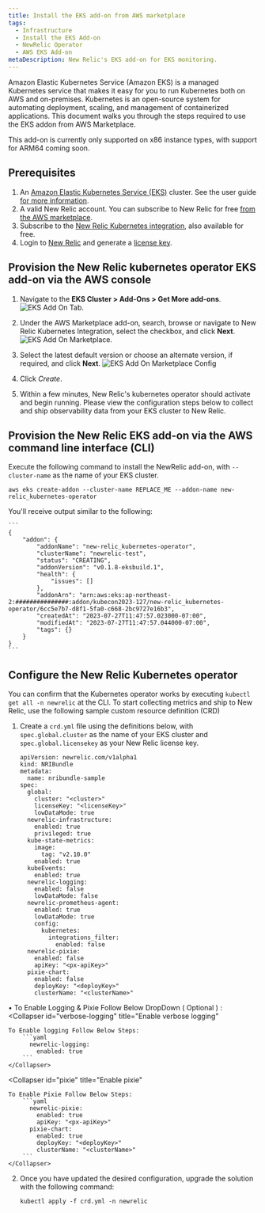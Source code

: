 ```yaml
---
title: Install the EKS add-on from AWS marketplace
tags:
  - Infrastructure
  - Install the EKS Add-on
  - NewRelic Operator
  - AWS EKS Add-on
metaDescription: New Relic's EKS add-on for EKS monitoring.
---
```





Amazon Elastic Kubernetes Service (Amazon EKS) is a managed Kubernetes service that makes it easy for you to run Kubernetes both on AWS and on-premises. Kubernetes is an open-source system for automating deployment, scaling, and management of containerized applications. This document walks you through the steps required to use the EKS addon from AWS Marketplace.

<Callout variant="important">
This add-on is currently only supported on x86 instance types, with support for ARM64 coming soon.
</Callout>

## Prerequisites
1. An [Amazon Elastic Kubernetes Service (EKS)](https://docs.aws.amazon.com/eks/latest/userguide/what-is-eks.html) cluster. See the user guide [for more information](https://docs.aws.amazon.com/eks/latest/userguide/create-cluster.html).
2. A valid New Relic account. You can subscribe to New Relic for free [from the AWS marketplace](https://aws.amazon.com/marketplace/pp/prodview-ov56chowabeb4?sr=0-3&ref_=beagle&applicationId=AWS-Marketplace-Console).
3. Subscribe to the [New Relic Kubernetes integration](https://aws.amazon.com/marketplace/pp/prodview-gcywa6keq2ajy?applicationId=AWS-Marketplace-Console&ref_=beagle&sr=0-5), also available for free.
4. Login to [New Relic](https://one.newrelic.com/) and generate a [license key](https://one.newrelic.com/api-keys).

## Provision the New Relic kubernetes operator EKS add-on via the AWS console
1. Navigate to the **EKS Cluster > Add-Ons > Get More add-ons**.
    <img
      title="eksAddOnTab.png"
      alt="EKS Add On Tab."
      src={eksAddOnTab}
    />
2. Under the AWS Marketplace add-on, search, browse or navigate to New Relic Kubernetes Integration, select the checkbox, and click **Next**.
    <img
      title="eksAddOnMarketplace.png"
      alt="EKS Add On Marketplace."
      src={eksAddOnMarketplace}
    />
3. Select the latest default version or choose an alternate version, if required, and click **Next**.
    <img
      title="eksAddOnMarketplaceConfig.png"
      alt="EKS Add On Marketplace Config"
      src={eksAddOnMarketplaceConfig}
    />
4. Click *Create*.

5. Within a few minutes, New Relic's kubernetes operator should activate and begin running. Please view the configuration steps below to collect and ship observability data from your EKS cluster to New Relic.


## Provision the New Relic EKS add-on via the AWS command line interface (CLI)

Execute the following command to install the NewRelic add-on, with `--cluster-name` as the name of your EKS cluster.

   ```
   aws eks create-addon --cluster-name REPLACE_ME --addon-name new-relic_kubernetes-operator
   ```

You'll receive output similar to the following:

    ```
    {
        "addon": {
            "addonName": "new-relic_kubernetes-operator",
            "clusterName": "newrelic-test",
            "status": "CREATING",
            "addonVersion": "v0.1.8-eksbuild.1",
            "health": {
                "issues": []
            },
            "addonArn": "arn:aws:eks:ap-northeast-2:###############:addon/kubecon2023-127/new-relic_kubernetes-operator/6cc5e7b7-d8f1-5fa0-c668-2bc9727e16b3",
            "createdAt": "2023-07-27T11:47:57.023000-07:00",
            "modifiedAt": "2023-07-27T11:47:57.044000-07:00",
            "tags": {}
        }
    }
    ```

## Configure the New Relic Kubernetes operator

You can confirm that the Kubernetes operator works by executing `kubectl get all -n newrelic` at the CLI. To start collecting metrics and ship to New Relic, use the following sample custom resource definition (CRD)

1. Create a `crd.yml` file using the definitions below, with `spec.global.cluster` as the name of your EKS cluster and `spec.global.licensekey` as your New Relic license key.

    ```
    apiVersion: newrelic.com/v1alpha1
    kind: NRIBundle
    metadata:
      name: nribundle-sample
    spec:
      global:
        cluster: "<cluster>"
        licenseKey: "<licenseKey>"
        lowDataMode: true
      newrelic-infrastructure:
        enabled: true
        privileged: true
      kube-state-metrics:
        image:
          tag: "v2.10.0"
        enabled: true
      kubeEvents:
        enabled: true
      newrelic-logging:
        enabled: false
        lowDataMode: false
      newrelic-prometheus-agent:
        enabled: true
        lowDataMode: true
        config:
          kubernetes:
            integrations_filter:
              enabled: false
      newrelic-pixie:
        enabled: false
        apiKey: "<px-apiKey>"
      pixie-chart:
        enabled: false
        deployKey: "<deployKey>"
        clusterName: "<clusterName>"
    ```
• To Enable Logging & Pixie Follow Below DropDown ( Optional ) : 
<CollapserGroup>
  <Collapser
    id="verbose-logging"
    title="Enable verbose logging"
  >
    To Enable logging Follow Below Steps:
        ```yaml
          newrelic-logging:
            enabled: true 
        ```
    </Collapser>
  <Collapser
    id="pixie"
    title="Enable pixie"
  >
    To Enable Pixie Follow Below Steps:
        ```yaml
          newrelic-pixie:
            enabled: true
            apiKey: "<px-apiKey>"
          pixie-chart:
            enabled: true
            deployKey: "<deployKey>"
            clusterName: "<clusterName>" 
        ```
    </Collapser>
</CollapserGroup>


2. Once you have updated the desired configuration, upgrade the solution with the following command:

    ```
    kubectl apply -f crd.yml -n newrelic
    ```